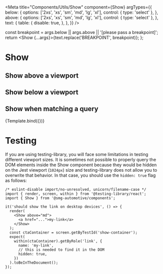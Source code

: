 

<Meta
  title="Components/Utils/Show"
  component={Show}
  argTypes={{
    below: {
      options: ['2xs', 'xs', 'sm', 'md', 'lg', 'xl'],
      control: { type: 'select' },
    },
    above: {
      options: ['2xs', 'xs', 'sm', 'md', 'lg', 'xl'],
      control: { type: 'select' },
    },
    text: {
      table: {
        disable: true,
      },
    },
  }}
/>

  const breakpoint = args.below || args.above || '[please pass a breakpoint]';
  return <Show {...args}>{text.replace('BREAKPOINT', breakpoint)}</Show>;
};

# Show

## Show above a viewport

<Canvas>
  <Story
    name="Show above a viewport"
    args={{
      above: undefined,
      text: 'I am visible on BREAKPOINT and above and hidden otherwise',
    }}
    argTypes={{
      below: {
        table: {
          disable: true,
        },
      },
    }}
  >
    {Template.bind({})}
  </Story>
</Canvas>

<ArgsTable story="Show above a viewport" />

## Show below a viewport

<Canvas>
  <Story
    name="Show below a viewport"
    args={{
      below: undefined,
      text: 'I am visible on BREAKPOINT and below and hidden otherwise',
    }}
    argTypes={{
      above: {
        table: {
          disable: true,
        },
      },
    }}
  >
    {Template.bind({})}
  </Story>
</Canvas>

<ArgsTable story="Show below a viewport" />

## Show when matching a query

<Canvas>
  <Story
    name="Show when matching a query"
    args={{
      breakpoint:
        '(orientation: landscape) and (hover: none) and (pointer: coarse)',
      text: 'I am only shown on mobile landscape',
    }}
    argTypes={{
      above: {
        table: {
          disable: true,
        },
      },
      below: {
        table: {
          disable: true,
        },
      },
    }}
  >
    {Template.bind({})}
  </Story>
</Canvas>

<ArgsTable story="Show when matching a query" />

# Testing

If you are using testing-library, you will face some limitations in testing different viewport sizes. It is sometimes not possible to properly query the DOM elements inside the Show component because they would be hidden on the Jest viewport (`1024px`) size and testing-library does not allow you to overwrite that behavior. In that case, you should use the `hidden: true` flag as follows:

```tsx
/* eslint-disable import/no-unresolved, unicorn/filename-case */
import { render, screen, within } from '@testing-library/react';
import { Show } from '@smg-automotive/components';

it('should show the link on desktop devices', () => {
  render(
    <Show above="md">
      <a href="...">my-link</a>
    </Show>
  );
  const ctaContainer = screen.getByTestId('show-container');
  expect(
    within(ctaContainer).getByRole('link', {
      name: 'my-link',
      // this is needed to find it in the DOM
      hidden: true,
    })
  ).toBeInTheDocument();
});
```
